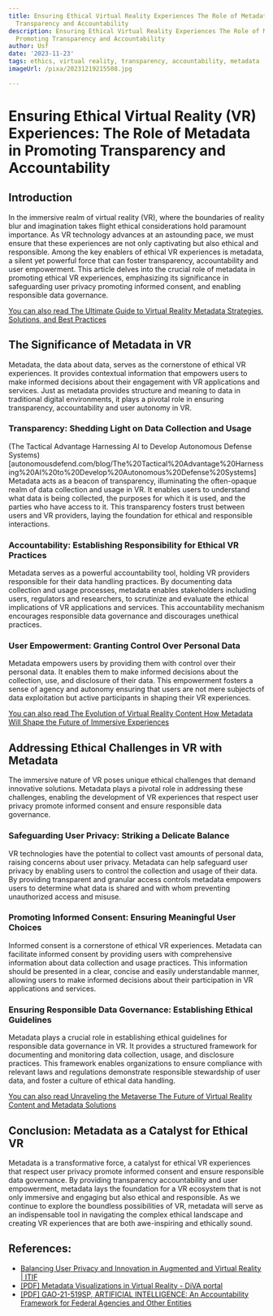 ```yaml
---
title: Ensuring Ethical Virtual Reality Experiences The Role of Metadata in Promoting
  Transparency and Accountability
description: Ensuring Ethical Virtual Reality Experiences The Role of Metadata in
  Promoting Transparency and Accountability
author: Usf
date: '2023-11-23'
tags: ethics, virtual reality, transparency, accountability, metadata
imageUrl: /pixa/20231219215508.jpg

---
```

# Ensuring Ethical  Virtual Reality (VR) Experiences: The Role of Metadata in Promoting Transparency and Accountability

## Introduction

In the immersive realm of virtual reality (VR), where  the boundaries of reality blur and imagination takes flight  ethical considerations  hold paramount importance. As VR technology advances at an  astounding pace, we  must ensure that these experiences are not only captivating but also ethical and responsible. Among the key enablers of ethical VR experiences is  metadata, a silent yet powerful force that can foster transparency, accountability  and user empowerment. This article delves into the crucial role of metadata in  promoting ethical VR experiences, emphasizing its significance in safeguarding user privacy promoting informed consent, and  enabling  responsible data governance.

[You can also read The Ultimate  Guide  to Virtual Reality Metadata Strategies, Solutions, and Best Practices](The%20Ultimate%20Guide%20to%20Virtual%20Reality%20Metadata%20Strategies%2C%20Solutions%2C%20and%20Best%20Practices)


## The Significance  of Metadata in VR

Metadata, the data about data, serves  as the cornerstone  of ethical VR experiences. It provides contextual information that empowers users to make informed decisions about their engagement  with VR applications and services. Just as metadata provides structure and meaning to data in traditional digital environments, it plays a pivotal role in ensuring transparency, accountability and user autonomy in VR.

### Transparency: Shedding Light on Data Collection and Usage

(The Tactical Advantage  Harnessing AI to Develop Autonomous Defense  Systems)[autonomousdefend.com/blog/The%20Tactical%20Advantage%20Harnessing%20AI%20to%20Develop%20Autonomous%20Defense%20Systems]
Metadata acts  as a beacon  of transparency, illuminating the often-opaque realm of data collection and usage  in VR. It enables users  to understand what data is being collected, the  purposes for which  it is used, and the  parties who  have access to it. This transparency fosters trust  between  users and VR providers, laying the foundation  for ethical and responsible  interactions.

### Accountability: Establishing Responsibility for Ethical VR Practices

Metadata serves as a powerful accountability tool, holding VR providers responsible for their data  handling practices. By documenting data collection and usage processes,  metadata enables stakeholders including users,  regulators and researchers, to scrutinize and evaluate the ethical  implications  of VR applications  and services. This accountability mechanism encourages responsible data governance and discourages unethical practices.

### User Empowerment: Granting Control Over Personal Data

Metadata empowers users by  providing them with control over their personal data. It enables them to make informed decisions about the  collection, use, and disclosure of their data. This empowerment fosters a sense of agency and autonomy ensuring that users are  not mere subjects of data exploitation but active  participants  in shaping their VR experiences.

[You can also  read The Evolution of Virtual Reality  Content  How Metadata Will Shape the Future of Immersive Experiences](The%20Evolution%20of%20Virtual%20Reality%20Content%20How%20Metadata%20Will%20Shape%20the%20Future%20of%20Immersive%20Experiences)


## Addressing Ethical Challenges  in VR with Metadata

The immersive  nature of VR poses unique ethical challenges  that  demand  innovative solutions. Metadata plays a pivotal role in addressing  these challenges, enabling the development of VR experiences that  respect user privacy promote informed consent and ensure responsible data governance.

### Safeguarding User Privacy: Striking a Delicate Balance

VR  technologies have the potential to collect vast amounts of personal data, raising concerns about user privacy. Metadata can help  safeguard user privacy by  enabling users to control the collection and usage of their data. By providing transparent and granular access controls metadata  empowers users  to determine  what data is shared and with whom preventing unauthorized access and misuse.

### Promoting Informed Consent: Ensuring Meaningful User Choices

Informed consent is  a cornerstone of ethical VR experiences. Metadata can facilitate informed  consent by providing users with comprehensive information about data collection and usage practices. This information should be presented in a clear, concise and easily understandable manner, allowing users to make informed decisions about their participation in VR applications and services.

### Ensuring Responsible  Data Governance: Establishing Ethical  Guidelines

Metadata plays a crucial role  in establishing ethical guidelines for responsible  data governance in VR. It provides a structured framework for documenting and monitoring data collection, usage, and disclosure practices. This framework enables organizations to ensure compliance with relevant laws and regulations demonstrate responsible stewardship of user data, and foster  a culture of ethical data handling.

[You can also  read Unraveling the Metaverse The Future of Virtual Reality Content and Metadata Solutions](Unraveling%20the%20Metaverse%20The%20Future%20of%20Virtual%20Reality%20Content%20and%20Metadata%20Solutions)


## Conclusion: Metadata as a Catalyst  for Ethical VR

Metadata is a transformative force, a catalyst  for ethical VR  experiences that  respect user privacy promote informed consent and ensure  responsible data governance. By providing transparency accountability and user empowerment, metadata lays the foundation for a VR ecosystem that is not only immersive and engaging but also ethical and responsible. As  we continue to explore the boundless possibilities of VR, metadata will serve as  an indispensable tool in navigating the complex ethical landscape and  creating VR experiences that are both awe-inspiring and ethically sound.

## References:
- [Balancing User Privacy and Innovation in Augmented and Virtual Reality | ITIF](https://itif.org/publications/2021/03/04/balancing-user-privacy-and-innovation-augmented-and-virtual-reality/)
- [[PDF] Metadata Visualizations in Virtual Reality - DiVA portal](https://su.diva-portal.org/smash/get/diva2:1786038/FULLTEXT01.pdf)
- [[PDF] GAO-21-519SP, ARTIFICIAL INTELLIGENCE: An Accountability Framework for Federal Agencies and Other Entities](https://www.gao.gov/assets/gao-21-519sp.pdf)
